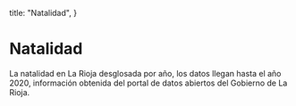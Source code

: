 
  title: "Natalidad",
}

# Natalidad

La natalidad en La Rioja desglosada por año, los datos llegan hasta el año 2020, información obtenida del portal de datos abiertos del Gobierno de La Rioja.

<BirthsPerYear originUrl="https://web.larioja.org/dato-abierto/datoabierto?n=opd-53" />
